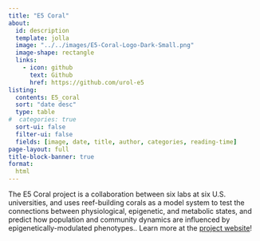 ```yaml
---
title: "E5 Coral"
about:
  id: description
  template: jolla
  image: "../../images/E5-Coral-Logo-Dark-Small.png"
  image-shape: rectangle
  links:
    - icon: github
      text: Github
      href: https://github.com/urol-e5
listing: 
  contents: E5_coral
  sort: "date desc"
  type: table
#  categories: true
  sort-ui: false
  filter-ui: false
  fields: [image, date, title, author, categories, reading-time]
page-layout: full
title-block-banner: true
format:
  html
---
```


::: {#description}
The E5 Coral project is a collaboration between six labs at six U.S. universities, and uses reef-building corals as a model system to test the connections between physiological, epigenetic, and metabolic states, and predict how population and community dynamics are influenced by epigenetically-modulated phenotypes.. Learn more at the [project website](https://e5coral.org/)!
:::
